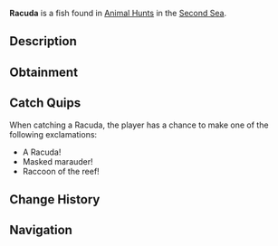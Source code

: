 {{FishInfobox
|image          = Racuda.png
|rarity         = Limited
|event          = Animal Hunt
|sea            = Second Sea
|location       = [[Animals - Sea 2]]
|sublocation    = 
|sources        = Fishing Rod
|radar_location = 
|prog_speed     = -15
|xp             = 1150
|weather        = Rain
|time           = 
|season         = Autumn
|bait           = Bagel
|base_weight    = 25
|base_value     = 650
|weight_range   = 18.5
|base_chance    = 50
|base_resil     = 40
}}
'''Racuda''' is a {{Rarity|Limited}} fish found in [[Animal Hunt]]s in the [[Second Sea]].

== Description ==
{{Description|A sneaky fish with a masked face, rummaging through murky waters.|Bestiary Entry}}

== Obtainment ==
{{Description|It scavenges where the rain muddies the depths.|Bestiary Hint}}
{{Fish Availability|
Animal Hunt/Second Sea
|top_rods      = 
Trident Rod\125217.66\88859.26;
Firefly Rod\116579.17\124593.35;
Leviathan's Fang Rod\109413.92\57605.48;
Adventurer's Rod\96416.17\94807.04;
Wildflower Rod\95478.15\94143.15;
Long Rod\89938.08\89938.08;
Fungal Rod\92691.29\92691.29;
No-Life Rod\94598.57\93451.15;
Fischer's Rod\91460.08\90106.15;
Plastic Rod\91007.17\89571.77;
Free Spirit Rod\88426.56\71666.07;
Verdant Shear Rod\87690.8\83010.84;
Blazebringer Rod\81030.25\78494.03;
Challenger's Rod\80917.34\79677.02;
Seraphic Rod\80772.5\57319.27;
Depthseeker Rod\78645.1\78645.1;
Rod Of The Forgotten Fang\77530.36\65092.88;
Avalanche Rod\75804.95\75804.95;
Volcanic Rod\75646.34\75396.46;
Rod Of The Depths\75445.81\73360.44;
Zeus Rod\75212.74\74964.29;
Steady Rod\69424.04\62894.74;
Rod Of The Exalted One\68479.67\48520.12;
Ethereal Prism Rod\68142.27\51153.95
|recommended   = Free Spirit Rod
}}

== Catch Quips ==
When catching a Racuda, the player has a chance to make one of the following exclamations:
* A Racuda!
* Masked marauder!
* Raccoon of the reef!

== Change History ==
{{Change History|{{subst:Current Version}}}}

== Navigation ==
{{Fish Navbox|Animals - Sea 2}}